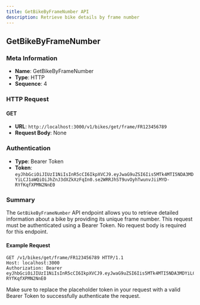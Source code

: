 ```yaml
---
title: GetBikeByFrameNumber API
description: Retrieve bike details by frame number
---
```


## GetBikeByFrameNumber

### Meta Information

- **Name**: GetBikeByFrameNumber
- **Type**: HTTP
- **Sequence**: 4

### HTTP Request

#### GET

- **URL**: `http://localhost:3000/v1/bikes/get/frame/FR123456789`
- **Request Body**: None

### Authentication

- **Type**: Bearer Token
- **Token**: `eyJhbGciOiJIUzI1NiIsInR5cCI6IkpXVCJ9.eyJwaG9uZSI6Iis5MTk4MTI5NDA3MDYiLCJ1aWQiOiJhZnJ3dXZkXzFqIn0.se2WRRJhST9uvOyhTwunvJiiMYD-RYfKqfXPMN2NnE0`

### Summary

The `GetBikeByFrameNumber` API endpoint allows you to retrieve detailed information about a bike by providing its unique frame number. This request must be authenticated using a Bearer Token. No request body is required for this endpoint.

#### Example Request

```http
GET /v1/bikes/get/frame/FR123456789 HTTP/1.1
Host: localhost:3000
Authorization: Bearer eyJhbGciOiJIUzI1NiIsInR5cCI6IkpXVCJ9.eyJwaG9uZSI6Iis5MTk4MTI5NDA3MDYiLCJ1aWQiOiJhZnJ3dXZkXzFqIn0.se2WRRJhST9uvOyhTwunvJiiMYD-RYfKqfXPMN2NnE0
```

Make sure to replace the placeholder token in your request with a valid Bearer Token to successfully authenticate the request.